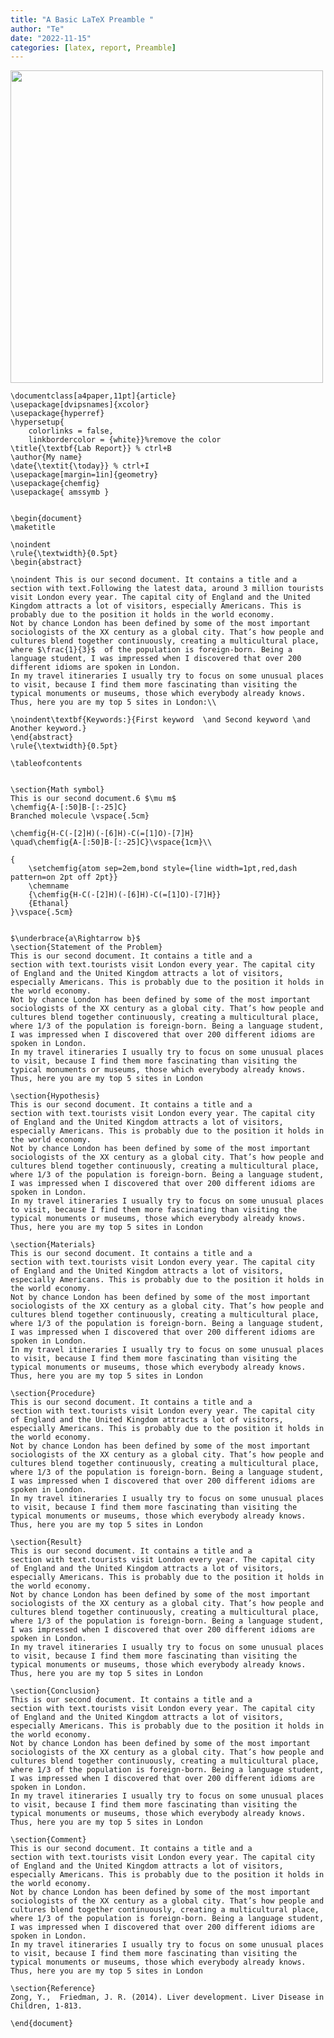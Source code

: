 ```yaml
---
title: "A Basic LaTeX Preamble "
author: "Te"
date: "2022-11-15"
categories: [latex, report, Preamble]
---
```


![](https://cdn.pixabay.com/photo/2016/11/29/06/15/plans-1867745_960_720.jpg){fig-align="center" width="500"}

```
\documentclass[a4paper,11pt]{article}
\usepackage[dvipsnames]{xcolor}
\usepackage{hyperref}
\hypersetup{
    colorlinks = false,
    linkbordercolor = {white}}%remove the color
\title{\textbf{Lab Report}} % ctrl+B
\author{My name}
\date{\textit{\today}} % ctrl+I
\usepackage[margin=1in]{geometry}
\usepackage{chemfig}
\usepackage{ amssymb }

    
\begin{document}
\maketitle

\noindent
\rule{\textwidth}{0.5pt}
\begin{abstract}

\noindent This is our second document. It contains a title and a 
section with text.Following the latest data, around 3 million tourists visit London every year. The capital city of England and the United Kingdom attracts a lot of visitors, especially Americans. This is probably due to the position it holds in the world economy.
Not by chance London has been defined by some of the most important sociologists of the XX century as a global city. That’s how people and cultures blend together continuously, creating a multicultural place, where $\frac{1}{3}$  of the population is foreign-born. Being a language student, I was impressed when I discovered that over 200 different idioms are spoken in London.
In my travel itineraries I usually try to focus on some unusual places to visit, because I find them more fascinating than visiting the typical monuments or museums, those which everybody already knows. Thus, here you are my top 5 sites in London:\\

\noindent\textbf{Keywords:}{First keyword  \and Second keyword \and Another keyword.}
\end{abstract}
\rule{\textwidth}{0.5pt}

\tableofcontents


\section{Math symbol}
This is our second document.6 $\mu m$ 
\chemfig{A-[:50]B-[:-25]C}
Branched molecule \vspace{.5cm}

\chemfig{H-C(-[2]H)(-[6]H)-C(=[1]O)-[7]H}
\quad\chemfig{A-[:50]B-[:-25]C}\vspace{1cm}\\

{ 
    \setchemfig{atom sep=2em,bond style={line width=1pt,red,dash pattern=on 2pt off 2pt}}  
    \chemname
    {\chemfig{H-C(-[2]H)(-[6]H)-C(=[1]O)-[7]H}}    
    {Ethanal}
}\vspace{.5cm}


$\underbrace{a\Rightarrow b}$
\section{Statement of the Problem}
This is our second document. It contains a title and a 
section with text.tourists visit London every year. The capital city of England and the United Kingdom attracts a lot of visitors, especially Americans. This is probably due to the position it holds in the world economy.
Not by chance London has been defined by some of the most important sociologists of the XX century as a global city. That’s how people and cultures blend together continuously, creating a multicultural place, where 1/3 of the population is foreign-born. Being a language student, I was impressed when I discovered that over 200 different idioms are spoken in London.
In my travel itineraries I usually try to focus on some unusual places to visit, because I find them more fascinating than visiting the typical monuments or museums, those which everybody already knows. Thus, here you are my top 5 sites in London

\section{Hypothesis}
This is our second document. It contains a title and a 
section with text.tourists visit London every year. The capital city of England and the United Kingdom attracts a lot of visitors, especially Americans. This is probably due to the position it holds in the world economy.
Not by chance London has been defined by some of the most important sociologists of the XX century as a global city. That’s how people and cultures blend together continuously, creating a multicultural place, where 1/3 of the population is foreign-born. Being a language student, I was impressed when I discovered that over 200 different idioms are spoken in London.
In my travel itineraries I usually try to focus on some unusual places to visit, because I find them more fascinating than visiting the typical monuments or museums, those which everybody already knows. Thus, here you are my top 5 sites in London

\section{Materials}
This is our second document. It contains a title and a 
section with text.tourists visit London every year. The capital city of England and the United Kingdom attracts a lot of visitors, especially Americans. This is probably due to the position it holds in the world economy.
Not by chance London has been defined by some of the most important sociologists of the XX century as a global city. That’s how people and cultures blend together continuously, creating a multicultural place, where 1/3 of the population is foreign-born. Being a language student, I was impressed when I discovered that over 200 different idioms are spoken in London.
In my travel itineraries I usually try to focus on some unusual places to visit, because I find them more fascinating than visiting the typical monuments or museums, those which everybody already knows. Thus, here you are my top 5 sites in London

\section{Procedure}
This is our second document. It contains a title and a 
section with text.tourists visit London every year. The capital city of England and the United Kingdom attracts a lot of visitors, especially Americans. This is probably due to the position it holds in the world economy.
Not by chance London has been defined by some of the most important sociologists of the XX century as a global city. That’s how people and cultures blend together continuously, creating a multicultural place, where 1/3 of the population is foreign-born. Being a language student, I was impressed when I discovered that over 200 different idioms are spoken in London.
In my travel itineraries I usually try to focus on some unusual places to visit, because I find them more fascinating than visiting the typical monuments or museums, those which everybody already knows. Thus, here you are my top 5 sites in London

\section{Result}
This is our second document. It contains a title and a 
section with text.tourists visit London every year. The capital city of England and the United Kingdom attracts a lot of visitors, especially Americans. This is probably due to the position it holds in the world economy.
Not by chance London has been defined by some of the most important sociologists of the XX century as a global city. That’s how people and cultures blend together continuously, creating a multicultural place, where 1/3 of the population is foreign-born. Being a language student, I was impressed when I discovered that over 200 different idioms are spoken in London.
In my travel itineraries I usually try to focus on some unusual places to visit, because I find them more fascinating than visiting the typical monuments or museums, those which everybody already knows. Thus, here you are my top 5 sites in London

\section{Conclusion}
This is our second document. It contains a title and a 
section with text.tourists visit London every year. The capital city of England and the United Kingdom attracts a lot of visitors, especially Americans. This is probably due to the position it holds in the world economy.
Not by chance London has been defined by some of the most important sociologists of the XX century as a global city. That’s how people and cultures blend together continuously, creating a multicultural place, where 1/3 of the population is foreign-born. Being a language student, I was impressed when I discovered that over 200 different idioms are spoken in London.
In my travel itineraries I usually try to focus on some unusual places to visit, because I find them more fascinating than visiting the typical monuments or museums, those which everybody already knows. Thus, here you are my top 5 sites in London

\section{Comment}
This is our second document. It contains a title and a 
section with text.tourists visit London every year. The capital city of England and the United Kingdom attracts a lot of visitors, especially Americans. This is probably due to the position it holds in the world economy.
Not by chance London has been defined by some of the most important sociologists of the XX century as a global city. That’s how people and cultures blend together continuously, creating a multicultural place, where 1/3 of the population is foreign-born. Being a language student, I was impressed when I discovered that over 200 different idioms are spoken in London.
In my travel itineraries I usually try to focus on some unusual places to visit, because I find them more fascinating than visiting the typical monuments or museums, those which everybody already knows. Thus, here you are my top 5 sites in London

\section{Reference}
Zong, Y.,  Friedman, J. R. (2014). Liver development. Liver Disease in Children, 1-813.

\end{document}
```
